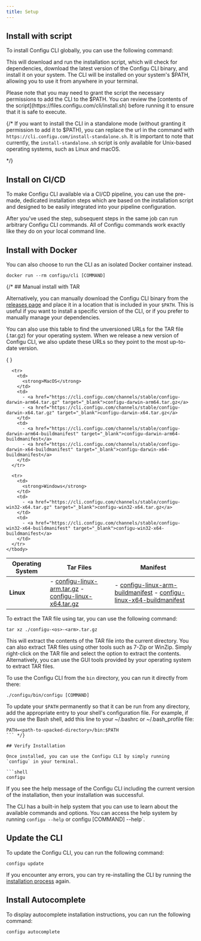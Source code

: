 ```yaml
---
title: Setup
---
```



## Install with script

To install Configu CLI globally, you can use the following command:

<CliInstallSnippet />

This will download and run the installation script, which will check for dependencies, download the latest version of the Configu CLI binary, and install it on your system. The CLI will be installed on your system's $PATH, allowing you to use it from anywhere in your terminal.

<Warning>
  Please note that you may need to grant the script the necessary permissions to add the CLI to the $PATH. You can
  review the [contents of the script](https://files.configu.com/cli/install.sh) before running it to ensure that it is
  safe to execute.
</Warning>

{/\* <Tip>
If you want to install the CLI in a standalone mode (without granting it permission to add it to $PATH), you can
replace the url in the command with `https://cli.configu.com/install-standalone.sh`. It is important to note that
currently, the `install-standalone.sh` script is only available for Unix-based operating systems, such as Linux and
macOS.

</Tip> */}

## Install on CI/CD

To make Configu CLI available via a CI/CD pipeline, you can use the pre-made, dedicated installation steps which are based on the installation script and designed to be easily integrated into your pipeline configuration.

<CliInstallCiCdSnippet />

<Note>

After you've used the step, subsequent steps in the same job can run arbitrary Configu CLI commands. All of Configu commands work exactly like they do on your local command line.

</Note>

## Install with Docker

You can also choose to run the CLI as an isolated Docker container instead.

```shell
docker run --rm configu/cli [COMMAND]
```

{/\* ## Manual install with TAR

Alternatively, you can manually download the Configu CLI binary from the [releases page](https://github.com/configu/configu/releases?q=cli-&expanded=true) and place it in a location that is included in your `$PATH`. This is useful if you want to install a specific version of the CLI, or if you prefer to manually manage your dependencies.

You can also use this table to find the unversioned URLs for the TAR file (.tar.gz) for your operating system. When we release a new version of Configu CLI, we also update these URLs so they point to the most up-to-date version.

<div className="table-wrapper">

  <table>
    {
    <thead>
      <tr>
        <th>Operating System</th>
        <th>Tar Files</th>
        <th>Manifest</th>
      </tr>
    </thead>
    }
    <tbody>
      <tr>
        <td>
          <strong>Linux</strong>
        </td>
        <td>
          - <a href="https://cli.configu.com/channels/stable/configu-linux-arm.tar.gz" target="_blank">configu-linux-arm.tar.gz</a>
          - <a href="https://cli.configu.com/channels/stable/configu-linux-x64.tar.gz" target="_blank">configu-linux-x64.tar.gz</a>
        </td>
        <td>
          - <a href="https://cli.configu.com/channels/stable/configu-linux-arm-buildmanifest" target="_blank">configu-linux-arm-buildmanifest</a>
          - <a href="https://cli.configu.com/channels/stable/configu-linux-x64-buildmanifest" target="_blank">configu-linux-x64-buildmanifest</a>
        </td>
      </tr>

      <tr>
        <td>
          <strong>MacOS</strong>
        </td>
        <td>
          - <a href="https://cli.configu.com/channels/stable/configu-darwin-arm64.tar.gz" target="_blank">configu-darwin-arm64.tar.gz</a>
          - <a href="https://cli.configu.com/channels/stable/configu-darwin-x64.tar.gz" target="_blank">configu-darwin-x64.tar.gz</a>
        </td>
        <td>
          - <a href="https://cli.configu.com/channels/stable/configu-darwin-arm64-buildmanifest" target="_blank">configu-darwin-arm64-buildmanifest</a>
          - <a href="https://cli.configu.com/channels/stable/configu-darwin-x64-buildmanifest" target="_blank">configu-darwin-x64-buildmanifest</a>
        </td>
      </tr>

      <tr>
        <td>
          <strong>Windows</strong>
        </td>
        <td>
          - <a href="https://cli.configu.com/channels/stable/configu-win32-x64.tar.gz" target="_blank">configu-win32-x64.tar.gz</a>
        </td>
        <td>
          - <a href="https://cli.configu.com/channels/stable/configu-win32-x64-buildmanifest" target="_blank">configu-win32-x64-buildmanifest</a>
        </td>
      </tr>
    </tbody>

  </table>

</div>

To extract the TAR file using tar, you can use the following command:

```shell
tar xz ./configu-<os>-<arm>.tar.gz
```

This will extract the contents of the TAR file into the current directory.
You can also extract TAR files using other tools such as 7-Zip or WinZip. Simply right-click on the TAR file and select the option to extract the contents. Alternatively, you can use the GUI tools provided by your operating system to extract TAR files.

To use the Configu CLI from the `bin` directory, you can run it directly from there:

```shell
./configu/bin/configu [COMMAND]
```

To update your `$PATH` permanently so that it can be run from any directory, add the appropriate entry to your shell's configuration file. For example, if you use the Bash shell, add this line to your ~/.bashrc or ~/.bash_profile file:

````shell
PATH=<path-to-upacked-directory>/bin:$PATH
``` */}

## Verify Installation

Once installed, you can use the Configu CLI by simply running `configu` in your terminal.

```shell
configu
````

If you see the help message of the Configu CLI including the current version of the installation, then your installation was successful.

<Note>

The CLI has a built-in help system that you can use to learn about the available commands and options. You can access the help system by running `configu --help` or configu \[COMMAND\] --help`.

</Note>

## Update the CLI

To update the Configu CLI, you can run the following command:

```shell
configu update
```

If you encounter any errors, you can try re-installing the CLI by running the [installation process](#install-with-script) again.

## Install Autocomplete

To display autocomplete installation instructions, you can run the following command:

```shell
configu autocomplete
```
